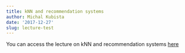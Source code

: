 ```yaml
---
title: kNN and recommendation systems
author: Michal Kubista
date: '2017-12-27'
slug: lecture-test
---
```


You can access the lecture on kNN and recommendation systems 
<a href="../../../../lectures/knn/lecture3.html#1"> here </a>